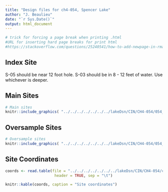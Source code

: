 ```yaml
---
title: "Design files for ch4-054, Spencer Lake"
author: "J. Beaulieu"
date: "`r Sys.Date()`"
output: html_document
---
```


```r
# trick for forcing a page break when printing .html
#URL for inserting hard page breaks for print html
#https://stackoverflow.com/questions/25240541/how-to-add-newpage-in-rmarkdown-in-a-smart-way
```

## Index Site
S-05 should be near 12 foot hole. S-03 should be in 8 - 12 feet of water.  Use whichever is deeper.

## Main Sites
```r
# Main sites
knitr::include_graphics( "../../../../../../../lakeDsn/CIN/CH4-054/054_Main.png")
```
<P style="page-break-before: always">
  
  

## Oversample Sites
```r
# Oversample sites
knitr::include_graphics( "../../../../../../../lakeDsn/CIN/CH4-054/054_Over.png")
```

<P style="page-break-before: always">
## Site Coordinates
```r

coords <- read.table(file = "../../../../../../../lakeDsn/CIN/CH4-054/ch4-054Sites.txt",
                      header = TRUE, sep = "\t")

knitr::kable(coords, caption = "Site coordinates")
```